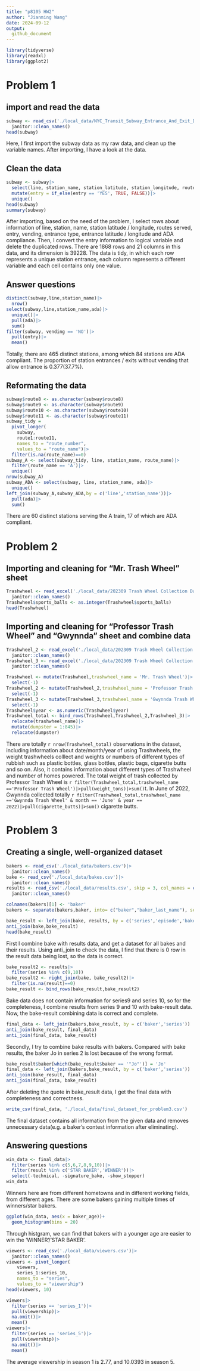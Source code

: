 ```yaml
---
title: "p8105 HW2"
author: "Jianming Wang"
date: 2024-09-12
output: 
  github_document
---
```


```r
library(tidyverse)
library(readxl)
library(ggplot2)
```

# Problem 1

## import and read the data
```r
subway <- read_csv('./local_data/NYC_Transit_Subway_Entrance_And_Exit_Data.csv')|>
  janitor::clean_names()
head(subway)
```

Here, I first import the subway data as my raw data, and clean up the variable names. After importing, I have a look at the data.

## Clean the data

```r
subway <- subway|>
  select(line, station_name, station_latitude, station_longitude, route1, route2, route3, route4, route5, route6, route7, route8, route9, route10, route11, entry, vending, entrance_latitude, entrance_longitude, entrance_type, ada)|>
  mutate(entry = if_else(entry == 'YES', TRUE, FALSE))|>
  unique()
head(subway)
summary(subway)
```

After importing, based on the need of the problem, I select rows about information of line, station, name, station latitude / longitude, routes served, entry, vending, entrance type, entrance latitude / longitude and ADA compliance.
Then, I convert the entry information to logical variable and delete the duplicated rows. There are 1868 rows and 21 columns in this data, and its dimension is 39228. 
The data is tidy, in which each row represents a unique station entrance, each column represents a different variable and each cell contains only one value.

## Answer questions

```r
distinct(subway,line,station_name)|>
  nrow()
select(subway,line,station_name,ada)|>
  unique()|>
  pull(ada)|>
  sum()
filter(subway, vending == 'NO')|>
  pull(entry)|>
  mean()
```
Totally, there are 465 distinct stations, among which 84 stations are ADA compliant. The proportion of station entrances / exits without vending that allow entrance is 0.377(37.7%).

## Reformating the data

```r
subway$route8 <- as.character(subway$route8)
subway$route9 <- as.character(subway$route9)
subway$route10 <- as.character(subway$route10)
subway$route11 <- as.character(subway$route11)
subway_tidy = 
  pivot_longer(
    subway, 
    route1:route11,
    names_to = "route_number", 
    values_to = "route_name")|>
  filter(is.na(route_name)==0)
subway_A <- select(subway_tidy, line, station_name, route_name)|>
  filter(route_name == 'A')|>
  unique()
nrow(subway_A)
subway_ADA <- select(subway, line, station_name, ada)|>
  unique()
left_join(subway_A,subway_ADA,by = c('line','station_name'))|>
  pull(ada)|>
  sum()
```
There are 60 distinct stations serving the A train, 17 of which are ADA compliant.


# Problem 2

## Importing and cleaning for "Mr. Trash Wheel" sheet
```r
Trashwheel <- read_excel('./local_data/202309 Trash Wheel Collection Data.xlsx', sheet = 1, range = 'A2:N586')|>
  janitor::clean_names()
Trashwheel$sports_balls <- as.integer(Trashwheel$sports_balls)
head(Trashwheel)
```

## Importing and cleaning for "Professor Trash Wheel" and "Gwynnda" sheet and combine data

```r
Trashwheel_2 <- read_excel('./local_data/202309 Trash Wheel Collection Data.xlsx', sheet = 2, range = 'A2:M108')|>
  janitor::clean_names()
Trashwheel_3 <- read_excel('./local_data/202309 Trash Wheel Collection Data.xlsx', sheet = 4, range = 'A2:L157')|>
  janitor::clean_names()
```


```r
Trashwheel <- mutate(Trashwheel,trashwheel_name = 'Mr. Trash Wheel')|>
  select(-1)
Trashwheel_2 <- mutate(Trashwheel_2,trashwheel_name = 'Professor Trash Wheel')|>
  select(-1)
Trashwheel_3 <- mutate(Trashwheel_3,trashwheel_name = 'Gwynnda Trash Wheel')|>
  select(-1)
Trashwheel$year <- as.numeric(Trashwheel$year)
Trashwheel_total <- bind_rows(Trashwheel,Trashwheel_2,Trashwheel_3)|>
  relocate(trashwheel_name)|>
  mutate(dumpster = 1:845)|>
  relocate(dumpster)
```

There are totally `r nrow(Trashwheel_total)` observations in the dataset, including information about date/month/year of using Trashwheels, the weight trashwheels colllect and weights or numbers of different types of rubbish such as plastic bottles, glass bottles, plastic bags, cigarette butts and so on. Also, it contains information about different types of Trashwheel and number of homes powered.
The total weight of trash collected by Professor Trash Wheel is `r filter(Trashwheel_total,trashwheel_name =='Professor Trash Wheel')|>pull(weight_tons)|>sum()`t. In June of 2022, Gwynnda collected totally `r filter(Trashwheel_total,trashwheel_name =='Gwynnda Trash Wheel' & month == 'June' & year == 2022)|>pull(cigarette_butts)|>sum()` cigarette butts.


# Problem 3

## Creating a single, well-organized dataset 

```r
bakers <- read_csv('./local_data/bakers.csv')|>
  janitor::clean_names()
bake <- read_csv('./local_data/bakes.csv')|>
  janitor::clean_names()
results <- read_csv('./local_data/results.csv', skip = 3, col_names = c('series','episode','baker','technical','result'))|>
  janitor::clean_names()
```
```r
colnames(bakers)[1] <- 'baker'
bakers <- separate(bakers,baker, into= c("baker","baker_last_name"), sep = ' ')
```


```r
bake_result <- left_join(bake, results, by = c('series','episode','baker'))
anti_join(bake,bake_result)
head(bake_result)
```

First I combine bake with results data, and get a dataset for all bakes and their results. Using anti_join to check the data, I find that there is 0 row in the result data being lost, so the data is correct.

```r
bake_result2 <- results|>
  filter(series %in% c(9,10))
bake_result2 <- right_join(bake, bake_result2)|>
  filter(is.na(result)==0)
bake_result <- bind_rows(bake_result,bake_result2)
```
Bake data does not contain information for series9 and series 10, so for the completeness, I combine results from series 9 and 10 with bake-result data. Now, the bake-result combining data is correct and complete.


```r
final_data <- left_join(bakers,bake_result, by = c('baker','series'))
anti_join(bake_result, final_data)
anti_join(final_data, bake_result)
```

Secondly, I try to combine bake results with bakers. Compared with bake results, the baker Jo in series 2 is lost because of the wrong format. 

```r
bake_result$baker[which(bake_result$baker == '"Jo"')] = 'Jo'
final_data <- left_join(bakers,bake_result, by = c('baker','series'))
anti_join(bake_result, final_data)
anti_join(final_data, bake_result)
```

After deleting the quote in bake_result data, I get the final data with completeness and correctness.
```r
write_csv(final_data, './local_data/final_dataset_for_problem3.csv')
```

The final dataset contains all information from the given data and removes unnecessary data(e.g. a baker's contest information after eliminating).


## Answering questions

```r
win_data <- final_data|>
  filter(series %in% c(5,6,7,8,9,10))|>
  filter(result %in% c('STAR BAKER','WINNER'))|>
  select(-technical, -signature_bake, -show_stopper)
win_data
```

Winners here are from different hometowns and in different working fields, from different ages. There are some bakers gaining multiple times of winners/star bakers.

```r
ggplot(win_data, aes(x = baker_age))+
  geom_histogram(bins = 20)
```

Through histgram, we can find that bakers with a younger age are easier to win the 'WINNER'/'STAR BAKER'.

```r
viewers <- read_csv('./local_data/viewers.csv')|>
  janitor::clean_names()
viewers <- pivot_longer(
    viewers, 
    series_1:series_10,
    names_to = "series", 
    values_to = "viewership")
head(viewers, 10)
```

```r
viewers|>
  filter(series == 'series_1')|>
  pull(viewership)|>
  na.omit()|>
  mean()
viewers|>
  filter(series == 'series_5')|>
  pull(viewership)|>
  na.omit()|>
  mean()
```

The average viewership in season 1 is 2.77, and 10.0393 in season 5.




















